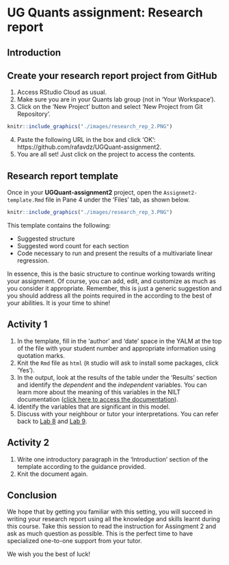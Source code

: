 # UG Quants assignment: Research report

## Introduction


## Create your research report project from GitHub

1. Access RStudio Cloud as usual.
2. Make sure you are in your Quants lab group (not in 'Your Workspace').
3. Click on the 'New Project' button and select 'New Project from Git Repository'.
```r
knitr::include_graphics("./images/research_rep_2.PNG")
```
4. Paste the following URL in the box and click 'OK': https://github.com/rafavdz/UGQuant-assignment2.
5. You are all set! Just click on the project to access the contents.


## Research report template

Once in your **UGQuant-assignment2** project, open the `Assignmet2-template.Rmd` file in Pane 4 under the 'Files' tab, as shown below.

```r
knitr::include_graphics("./images/research_rep_3.PNG")
```

This template contains the following:

* Suggested structure
* Suggested word count for each section
* Code necessary to run and present the results of a multivariate linear regression.

In essence, this is the basic structure to continue working towards writing your assignment. Of course, you can add, edit, and customize as much as you consider it appropriate. Remember, this is just a generic suggestion and you should address all the points required in the according to the best of your abilities. It is your time to shine!


## Activity 1

1. In the template, fill in the 'author' and 'date' space in the YALM at the top of the file with your student number and appropriate information using quotation marks.
2. Knit the `Rmd` file as `html` (`R` studio will ask to install some packages, click 'Yes').
3. In the output, look at the results of the table under the 'Results' section and identify the *dependent* and the *independent* variables. You can learn more about the meaning of this variables in the NILT documentation ([click here to access the documentation](https://www.ark.ac.uk/teaching/NILT2012TeachingResources.pdf)).
4. Identify the variables that are significant in this model.
5. Discuss with your neighbour or tutor your interpretations. You can refer back to [Lab 8](#simple-lm) and [Lab 9](#multi-lm).

## Activity 2

1. Write one introductory paragraph in the 'Introduction' section of the template according to the guidance provided.
2. Knit the document again.


## Conclusion 

We hope that by getting you familiar with this setting, you will succeed in writing your research report using all the knowledge and skills learnt during this course. Take this session to read the instruction for Assingment 2 and ask as much question as possible. This is the perfect time to have specialized one-to-one support from your tutor.

We wish you the best of luck!



